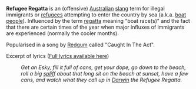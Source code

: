'''Refugee Regatta''' is an (offensive) [[Australia]]n [[slang]] term for illegal immigrants or [[refugees]] attempting to enter the country by sea (a.k.a. [[boat people]]). 
Influenced by the term [[regatta]] meaning "boat race(s)" and the fact that there are certain times of the year when major influxes of immigrants are experienced (normally the cooler months).

Popularised in a song by [[Redgum]] called "Caught In The Act".

Excerpt of lyrics ([http://www.cs.mu.oz.au/~lpcam/caughtact.html#caughtact Full lyrics available here])

:''Get an Esky, fill it full of cans, get your dope, go down to the beach, roll a big [[spliff]] about that long sit on the beach at sunset, have a few cans, and watch what they call up in [[Darwin,_Australia|Darwin]] the Refugee Regatta.''

{{msg:stub}}